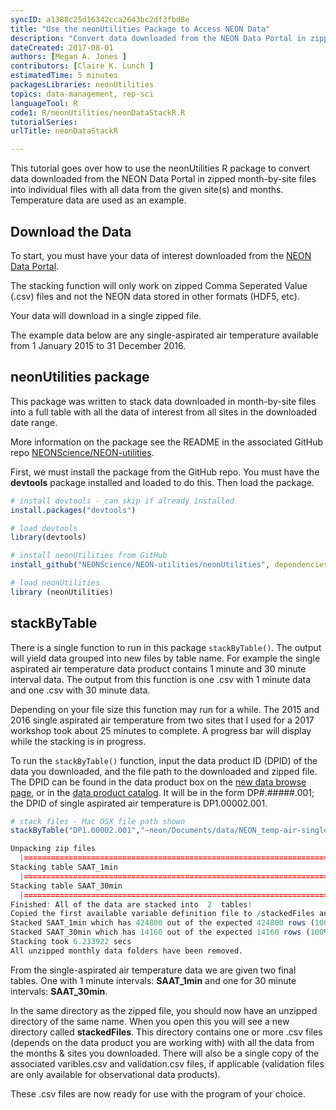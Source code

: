 ```yaml
---
syncID: a1388c25d16342cca2643bc2df3fbd8e
title: "Use the neonUtilities Package to Access NEON Data"
description: "Convert data downloaded from the NEON Data Portal in zipped month-by-site files into a table with all data of interest. Temperature data are used as an example. "
dateCreated: 2017-08-01
authors: [Megan A. Jones ]
contributors: [Claire K. Lunch ]
estimatedTime: 5 minutes
packagesLibraries: neonUtilities
topics: data-management, rep-sci
languageTool: R
code1: R/neonUtilities/neonDataStackR.R
tutorialSeries:
urlTitle: neonDataStackR

---
```


This tutorial goes over how to use the neonUtilities R package to 
convert data downloaded from the NEON Data Portal 
in zipped month-by-site files into individual files with all data from the 
given site(s) and months. Temperature data are used as an example.

## Download the Data
To start, you must have your data of interest downloaded from the 
<a href="http://data.neonscience.org" target="_blank"> NEON Data Portal</a>.  

The stacking function will only work on zipped Comma Seperated Value (.csv) 
files and not the NEON data stored in other formats (HDF5, etc). 

Your data will download in a single zipped file. 

The example data below are any single-aspirated air temperature available from 
1 January 2015 to 31 December 2016. 

## neonUtilities package

This package was written to stack data downloaded in month-by-site files into a 
full table with all the data of interest from all sites in the downloaded date
range.  

More information on the package see the README in the associated GitHub repo 
<a href="https://github.com/NEONScience/NEON-utilities/tree/master/neonUtilities" target="_blank"> NEONScience/NEON-utilities</a>. 

First, we must install the package from the GitHub repo. You must have the 
**devtools** package installed and loaded to do this. Then load the package. 

```r
# install devtools - can skip if already installed
install.packages("devtools")

# load devtools
library(devtools)

# install neonUtilities from GitHub
install_github("NEONScience/NEON-utilities/neonUtilities", dependencies=TRUE)

# load neonUtilities
library (neonUtilities)

```


## stackByTable
There is a single function to run in this package `stackByTable()`. The output
will yield data grouped into new files by table name. For example the single 
aspirated air temperature data product contains 1 minute and 30 minute interval
data. The output from this function is one .csv with 1 minute data and one .csv 
with 30 minute data. 

Depending on your file size this function may run for a while. The 2015 and 2016
single aspirated air temperature from two sites that I used for a 2017 workshop
took about 25 minutes to complete. A progress bar will display while the 
stacking is in progress. 

To run the `stackByTable()` function, input the data product ID (DPID) of the 
data you downloaded, and the file path to the downloaded and zipped file. 
The DPID can be found in the data product box on the 
[new data browse page](http://data.neonscience.org/static/browse.html), or in 
the [data product catalog](http://data.neonscience.org/data-product-catalog). 
It will be in the form DP#.#####.001; the DPID of single aspirated air 
temperature is DP1.00002.001.

```r
# stack files - Mac OSX file path shown
stackByTable("DP1.00002.001","~neon/Documents/data/NEON_temp-air-single.zip")

```

```r
Unpacking zip files
  |=========================================================================================| 100%
Stacking table SAAT_1min
  |=========================================================================================| 100%
Stacking table SAAT_30min
  |=========================================================================================| 100%
Finished: All of the data are stacked into  2  tables!
Copied the first available variable definition file to /stackedFiles and renamed as variables.csv
Stacked SAAT_1min which has 424800 out of the expected 424800 rows (100%).
Stacked SAAT_30min which has 14160 out of the expected 14160 rows (100%).
Stacking took 6.233922 secs
All unzipped monthly data folders have been removed.
```

From the single-aspirated air temperature data we are given two final tables. 
One with 1 minute intervals: **SAAT_1min** and one for 30 minute intervals: 
**SAAT_30min**.  

In the same directory as the zipped file, you should now have an unzipped 
directory of the same name. When you open this you will see a new directory 
called **stackedFiles**. This directory contains one or more .csv files 
(depends on the data product you are working with) with all the data from 
the months & sites you downloaded. There will also be a single copy of the 
associated varibles.csv and validation.csv files, if applicable (validation 
files are only available for observational data products).

These .csv files are now ready for use with the program of your choice. 

